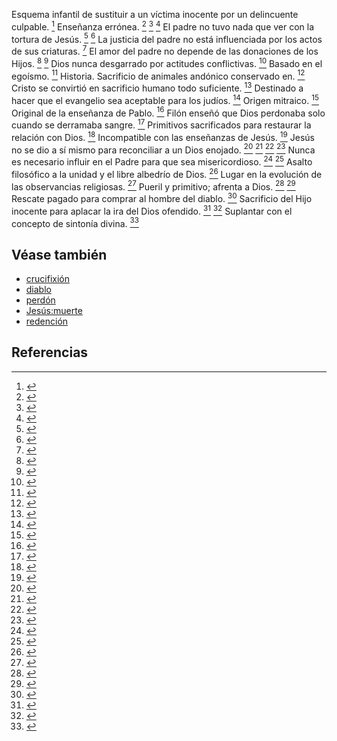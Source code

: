 Esquema infantil de sustituir a un víctima inocente por un delincuente culpable. <ref>{{lib|LU|188|4|11}}</ref> Enseñanza errónea. <ref>{{lib|LU|20|6|6-7}}</ref> <ref>{{lib|LU|148|4|7-10}}</ref> <ref>{{lib|LU|188|4-5}}</ref> El padre no tuvo nada que ver con la tortura de Jesús. <ref>{{lib|LU|183|1|1-2}}</ref> <ref>{{lib|LU|186|5|2}}</ref> La justicia del padre no está influenciada por los actos de sus criaturas. <ref>{{lib|LU|2|3|1}}</ref> El amor del padre no depende de las donaciones de los Hijos. <ref>{{lib|LU|20|5|2}}</ref> <ref>{{lib|LU|186|5|5-9}}</ref> Dios nunca desgarrado por actitudes conflictivas. <ref>{{lib|LU|2|4|3}}</ref> Basado en el egoísmo. <ref>{{lib|LU|188|4|9}}</ref> Historia. Sacrificio de animales andónico conservado en. <ref>{{lib|LU|63|6|4}}</ref> Cristo se convirtió en sacrificio humano todo suficiente. <ref>{{lib|LU|89|9|3-4}}</ref> Destinado a hacer que el evangelio sea aceptable para los judíos. <ref>{{lib|LU|149|2|3}}</ref> Origen mitraico. <ref>{{lib|LU|121|7|10}}</ref> Original de la enseñanza de Pablo. <ref>{{lib|LU|121|6|5}}</ref> Filón enseñó que Dios perdonaba solo cuando se derramaba sangre. <ref>{{lib|LU|121|6|5}}</ref> Primitivos sacrificados para restaurar la relación con Dios. <ref>{{lib|LU|103|4|2}}</ref> Incompatible con las enseñanzas de Jesús. <ref>{{lib|LU|188|4|8}}</ref> Jesús no se dio a sí mismo para reconciliar a un Dios enojado. <ref>{{lib|LU|2|5|2}}</ref> <ref>{{lib|LU|4|5|6}}</ref> <ref>{{lib|LU|98|7|1}}</ref> <ref>{{lib|LU|188|4|7}}</ref> Nunca es necesario influir en el Padre para que sea misericordioso. <ref>{{lib|LU|2|4|2}}</ref> <ref>{{lib|LU|6|3|4}}</ref> Asalto filosófico a la unidad y el libre albedrío de Dios. <ref>{{lib|LU|2|6|5-6}}</ref> Lugar en la evolución de las observancias religiosas. <ref>{{lib|LU|90|0|1}}</ref> Pueril y primitivo; afrenta a Dios. <ref>{{lib|LU|4|5|4-6}}</ref> <ref>{{lib|LU|6|3|4}}</ref> Rescate pagado para comprar al hombre del diablo. <ref>{{lib|LU|194|2|8}}</ref> Sacrificio del Hijo inocente para aplacar la ira del Dios ofendido. <ref>{{lib|LU|149|2|3}}</ref> <ref>{{lib|LU|188|5|9,11}}</ref> Suplantar con el concepto de sintonía divina. <ref>{{lib|LU|39|5|6}}</ref> 

== Véase también ==

* [[crucifixión]]
* [[diablo]]
* [[perdón]]
* [[Jesús:muerte]]
* [[redención]]


== Referencias ==

<references />

